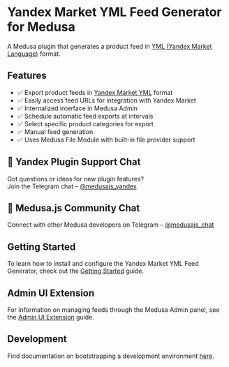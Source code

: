 # Yandex Market YML Feed Generator for Medusa

A Medusa plugin that generates a product feed in <a href="https://yandex.com/support/direct/feeds/requirements-yml.html">YML (Yandex Market Language)</a> format.

## Features

- ✅ Export product feeds in [Yandex Market YML](https://yandex.com/support/direct/en/feeds/requirements-yml.html) format
- ✅ Easily access feed URLs for integration with Yandex Market
- ✅ Internalized interface in Medusa Admin
- ✅ Schedule automatic feed exports at intervals
- ✅ Select specific product categories for export
- ✅ Manual feed generation
- ✅ Uses Medusa File Module with built-in file provider support

## 💬 Yandex Plugin Support Chat

Got questions or ideas for new plugin features?  
Join the Telegram chat – [@medusajs_yandex](https://t.me/medusajs_yandex)

## 👥 Medusa.js Community Chat

Connect with other Medusa developers on Telegram – [@medusajs_chat](https://t.me/medusajs_chat)

## Getting Started

To learn how to install and configure the Yandex Market YML Feed Generator, check out the [Getting Started](yandex-feed/getting-started) guide.

## Admin UI Extension

For information on managing feeds through the Medusa Admin panel, see the [Admin UI Extension](yandex-feed/admin-ui-extension) guide.

## Development

Find documentation on bootstrapping a development environment [here](https://github.com/gorgojs/medusa-plugins/tree/main/examples/feed-yandex).

